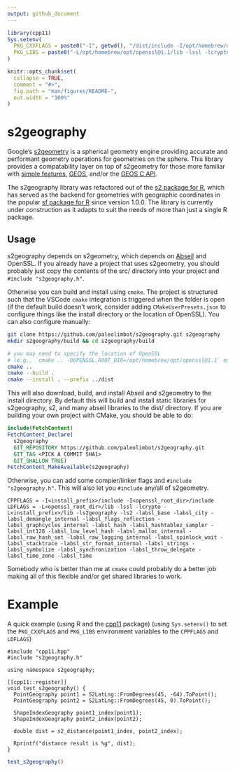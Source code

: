 ```yaml
---
output: github_document
---
```


<!-- README.md is generated from README.Rmd. Please edit that file -->

```r
library(cpp11)
Sys.setenv(
  PKG_CXXFLAGS = paste0("-I", getwd(), "/dist/include -I/opt/homebrew/opt/openssl@1.1/include"),
  PKG_LIBS = paste0("-L/opt/homebrew/opt/openssl@1.1/lib -lssl -lcrypto -L", getwd(), "/dist/lib -ls2geography -ls2 -labsl_base -labsl_city -labsl_demangle_internal -labsl_flags_reflection -labsl_graphcycles_internal -labsl_hash -labsl_hashtablez_sampler -labsl_int128 -labsl_low_level_hash -labsl_malloc_internal -labsl_raw_hash_set -labsl_raw_logging_internal -labsl_spinlock_wait -labsl_stacktrace -labsl_str_format_internal -labsl_strings -labsl_symbolize -labsl_synchronization -labsl_throw_delegate -labsl_time_zone -labsl_time")
)

knitr::opts_chunk$set(
  collapse = TRUE,
  comment = "#>",
  fig.path = "man/figures/README-",
  out.width = "100%"
)
```

# s2geography

<!-- badges: start -->
<!-- badges: end -->

Google's [s2geometry](https://github.com/google/s2geometry) is a spherical geometry engine providing accurate and performant geometry operations for geometries on the sphere. This library provides a compatability layer on top of s2geometry for those more familiar with [simple features](https://en.wikipedia.org/wiki/Simple_Features), [GEOS](https://libgeos.org), and/or the [GEOS C API](https://libgeos.org/doxygen/geos__c_8h.html).

The s2geography library was refactored out of the [s2 package for R](https://github.com/r-spatial/s2), which has served as the backend for geometries with geographic coordinates in the popular [sf package for R](https://github.com/r-spatial/sf) since version 1.0.0. The library is currently under construction as it adapts to suit the needs of more than just a single R package.

## Usage

s2geography depends on s2geometry, which depends on [Abseil](https://github.com/abseil/abseil-cpp) and OpenSSL. If you already have a project that uses s2geometry, you should probably just copy the contents of the src/ directory into your project and `#include "s2geography.h"`.

Otherwise you can build and install using `cmake`. The project is structured such that the VSCode `cmake` integration is triggered when the folder is open (if the default build doesn't work, consider adding `CMakeUserPresets.json` to configure things like the install directory or the location of OpenSSL). You can also configure manually:

```bash
git clone https://github.com/paleolimbot/s2geography.git s2geography
mkdir s2geography/build && cd s2geography/build

# you may need to specify the location of OpenSSL
# (e.g., `cmake .. -DOPENSSL_ROOT_DIR=/opt/homebrew/opt/openssl@1.1` on M1 mac)
cmake ..
cmake --build .
cmake --install . --prefix ../dist
```

This will also download, build, and install Abseil and s2geometry to the install directory. By default this will build and install static libraries for s2geography, s2, and many abseil libraries to the dist/ directory. If you are building your own project with CMake, you should be able to do:

```cmake
include(FetchContent)
FetchContent_Declare(
  s2geography
  GIT_REPOSITORY https://github.com/paleolimbot/s2geography.git
  GIT_TAG <PICK A COMMIT SHA1>
  GIT_SHALLOW TRUE)
FetchContent_MakeAvailable(s2geography)
```

Otherwise, you can add some compier/linker flags and `#include "s2geography.h"`. This will also let you `#include` any/all of s2geometry.

```
CPPFLAGS = -I<install_prefix>/include -I<openssl_root_dir>/include
LDFLAGS = -L<openssl_root_dir>/lib -lssl -lcrypto -L<install_prefix>/lib -ls2geography -ls2 -labsl_base -labsl_city -labsl_demangle_internal -labsl_flags_reflection -labsl_graphcycles_internal -labsl_hash -labsl_hashtablez_sampler -labsl_int128 -labsl_low_level_hash -labsl_malloc_internal -labsl_raw_hash_set -labsl_raw_logging_internal -labsl_spinlock_wait -labsl_stacktrace -labsl_str_format_internal -labsl_strings -labsl_symbolize -labsl_synchronization -labsl_throw_delegate -labsl_time_zone -labsl_time
```

Somebody who is better than me at `cmake` could probably do a better job making all of this flexible and/or get shared libraries to work.

# Example

A quick example (using R and the [cpp11](https://cpp11.r-lib.org/) package) (using `Sys.setenv()` to set the `PKG_CXXFLAGS` and `PKG_LIBS` environment variables to the `CPPFLAGS` and `LDFLAGS`)

```cpp11
#include "cpp11.hpp"
#include "s2geography.h"

using namespace s2geography;

[[cpp11::register]]
void test_s2geography() {
  PointGeography point1 = S2LatLng::FromDegrees(45, -64).ToPoint();
  PointGeography point2 = S2LatLng::FromDegrees(45, 0).ToPoint();

  ShapeIndexGeography point1_index(point1);
  ShapeIndexGeography point2_index(point2);

  double dist = s2_distance(point1_index, point2_index);

  Rprintf("distance result is %g", dist);
}
```

```r
test_s2geography()
```
